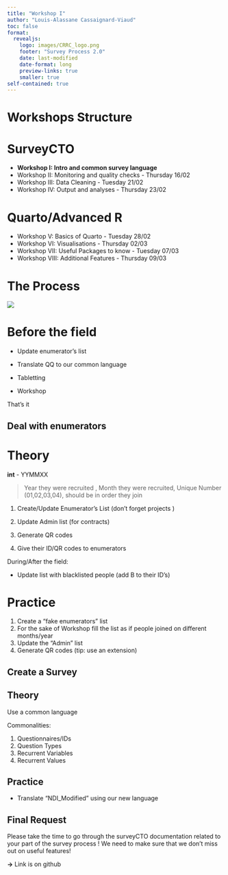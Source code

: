 ```yaml
---
title: "Workshop I"
author: "Louis-Alassane Cassaignard-Viaud"
toc: false
format:
  revealjs:
    logo: images/CRRC_logo.png
    footer: "Survey Process 2.0"
    date: last-modified 
    date-format: long
    preview-links: true
    smaller: true
self-contained: true
---
```


# Workshops Structure

::: panel-tabset
# SurveyCTO

-   **Workshop I: Intro and common survey language**
-   Workshop II: Monitoring and quality checks - Thursday 16/02
-   Workshop III: Data Cleaning - Tuesday 21/02
-   Workshop IV: Output and analyses - Thursday 23/02

# Quarto/Advanced R

-   Workshop V: Basics of Quarto - Tuesday 28/02
-   Workshop VI: Visualisations - Thursday 02/03
-   Workshop VII: Useful Packages to know - Tuesday 07/03
-   Workshop VIII: Additional Features - Thursday 09/03
:::

# The Process

![](images/flowchart.png)

# Before the field

::: fragment
-   Update enumerator's list
:::

::: fragment
-   Translate QQ to our common language
:::

::: {.fragment .fade-in-then-semi-out}
-   Tabletting
:::

::: {.fragment .fade-in-then-semi-out}
-   Workshop
:::

::: {.fragment .fade-in-then-semi-out}
That's it
:::

## Deal with enumerators

::: panel-tabset
# Theory

::: fragment
**int** - YYMMXX

> Year they were recruited , Month they were recruited, Unique Number (01,02,03,04), should be in order they join
:::

::: fragment
1.  Create/Update Enumerator's List (don't forget projects )
:::

::: fragment
2.  Update Admin list (for contracts)
:::

::: fragment
3.  Generate QR codes
:::

::: {.fragment .fade-in-then-semi-out}
4.  Give their ID/QR codes to enumerators
:::

::: fragment
During/After the field:

-   Update list with blacklisted people (add B to their ID's)
:::

# Practice

1.  Create a "fake enumerators" list
2.  For the sake of Workshop fill the list as if people joined on different months/year
3.  Update the "Admin" list
4.  Generate QR codes (tip: use an extension)
:::

## Create a Survey

::: panel-tabset
## Theory

Use a common language

Commonalities:

1.  Questionnaires/IDs
2.  Question Types
3.  Recurrent Variables
4.  Recurrent Values

## Practice

-   Translate "NDI_Modified" using our new language
:::

## Final Request

Please take the time to go through the surveyCTO documentation related to your part of the survey process ! We need to make sure that we don't miss out on useful features!

**-\>** Link is on github

